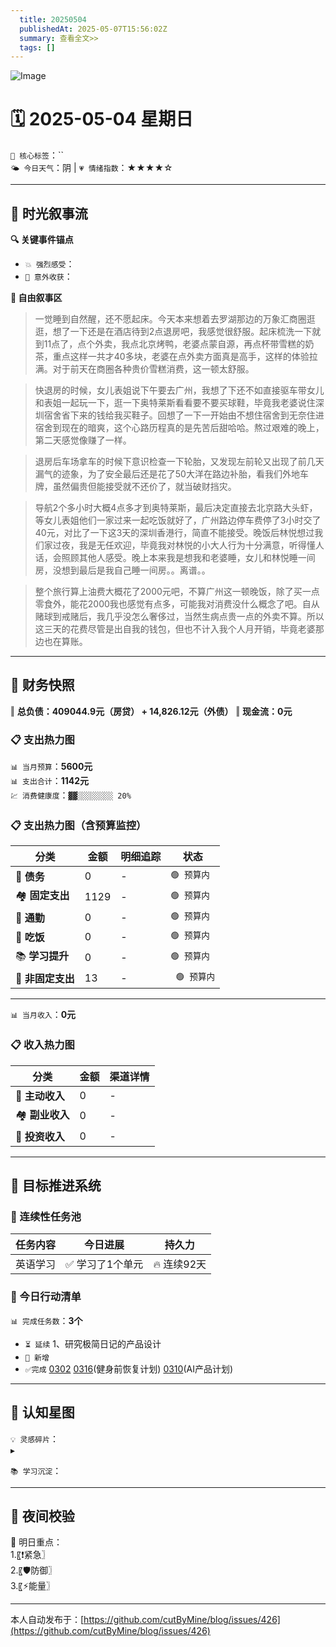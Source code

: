 ```yaml
---
  title: 20250504
  publishedAt: 2025-05-07T15:56:02Z
  summary: 查看全文>>
  tags: []
---
```


![Image](https://github.com/user-attachments/assets/27a9d4f6-a3f2-44e8-a8e6-89e48a39fbc3)

# 🗓️ 2025-05-04 星期日  
`🔑 核心标签`：``  
`🌤️ 今日天气`：阴 | `💗 情绪指数`：★★★★☆   

---


## 🌊 **时光叙事流**
**🔍 关键事件锚点**  
- `💥 强烈感受`：                  
- `🎉 意外收获`：         

**📖 自由叙事区**  
> 一觉睡到自然醒，还不愿起床。今天本来想着去罗湖那边的万象汇商圈逛逛，想了一下还是在酒店待到2点退房吧，我感觉很舒服。起床梳洗一下就到11点了，点个外卖，我点北京烤鸭，老婆点蒙自源，再点杯带雪糕的奶茶，重点这样一共才40多块，老婆在点外卖方面真是高手，这样的体验拉满。对于前天在商圈各种贵价雪糕消费，这一顿太舒服。

> 快退房的时候，女儿表姐说下午要去广州，我想了下还不如直接驱车带女儿和表姐一起玩一下，逛一下奥特莱斯看看要不要买球鞋，毕竟我老婆说住深圳宿舍省下来的钱给我买鞋子。回想了一下一开始由不想住宿舍到无奈住进宿舍到现在的暗爽，这个心路历程真的是先苦后甜哈哈。熬过艰难的晚上，第二天感觉像赚了一样。

> 退房后车场拿车的时候下意识检查一下轮胎，又发现左前轮又出现了前几天漏气的迹象，为了安全最后还是花了50大洋在路边补胎，看我们外地车牌，虽然偏贵但能接受就不还价了，就当破财挡灾。

> 导航2个多小时大概4点多才到奥特莱斯，最后决定直接去北京路大头虾，等女儿表姐他们一家过来一起吃饭就好了，广州路边停车费停了3小时交了40元，对比了一下这3天的深圳香港行，简直不能接受。晚饭后林悦想过我们家过夜，我是无任欢迎，毕竟我对林悦的小大人行为十分满意，听得懂人话，会照顾其他人感受。晚上本来我是想我和老婆睡，女儿和林悦睡一间房，没想到最后是我自己睡一间房。。离谱。。

> 整个旅行算上油费大概花了2000元吧，不算广州这一顿晚饭，除了买一点零食外，能花2000我也感觉有点多，可能我对消费没什么概念了吧。自从赌球到戒赌后，我几乎没怎么奢侈过，当然生病点贵一点的外卖不算。所以这三天的花费尽管是出自我的钱包，但也不计入我个人月开销，毕竟老婆那边也在算账。

---

## 💸 **财务快照**
‖ **总负债：409044.9元（房贷） + 14,826.12元（外债）**
‖ **现金流：0元**

### 📋 支出热力图

`📊 当月预算`：**5600元**  
`📊 支出合计`：**1142元**  
`💹 消费健康度`：`▓▓░░░░░░░░ 20%`  
### 📋 支出热力图（含预算监控）
| 分类         | 金额    | 明细追踪                  | 状态           |
|--------------|---------|---------------------------|----------------|
| 🏦 **债务**    | 0   | -    | `🟢 预算内`   |
| 🏘️ **固定支出** | 1129     |  -  | `🟢 预算内`     |
| 🚌 **通勤**     | 0     | -      | `🟢 预算内`     |
| 🍜 **吃饭**     |  0   | -  | `🟢 预算内`   |
| 📚 **学习提升** | 0      | -       | `🟢 预算内`     |
| 🎲 **非固定支出** | 13     | -   | ` 🟢 预算内`  |
---

`📊 当月收入`：**0元**  

### 📋 收入热力图
| 分类         | 金额    | 渠道详情             |
|--------------|---------|-------------------------|
| 🏦 **主动收入**  | 0                | -        |
| 🏘️ **副业收入**  | 0                | -        |
| 🚌 **投资收入**  | 0                | -        |



---

## 🎯 **目标推进系统**

### 🔄 连续性任务池
| 任务内容                | 今日进展          | 持久力     |
|-------------------------|-------------------|------------|
| 英语学习         | ✅ 学习了1个单元 | 🔥 连续92天  |



### 📌 今日行动清单

`📊 完成任务数`：**3个**  
- `⏳ 延续` 1、研究极简日记的产品设计             
- `🚩 新增`   
- `✅完成` [0302](note://WEB9685e40ae7a6464db1196641a1ffd0ee)   [0316](note://WEBc1fcc89ec3e741538b703e8017b38c9f)(健身前恢复计划)  [0310](note://WEBfc89f9187c014fbe9fab88e2d09b4bde)(AI产品计划)


---

## 🌌 **认知星图**
`💡 灵感碎片`：  
▸ 


`📚 学习沉淀`：  
>    

---

## 🌃 夜间校验

🚀 明日重点：  
1.〖❗紧急〗  
2.〖🛡️防御〗  
3.〖⚡能量〗

---
本人自动发布于：[https://github.com/cutByMine/blog/issues/426](https://github.com/cutByMine/blog/issues/426)
